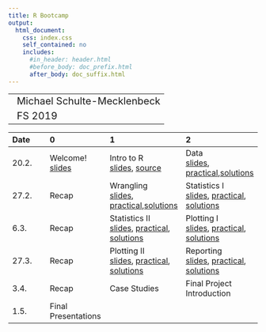 ```yaml
---
title: R Bootcamp
output:
  html_document:
    css: index.css
    self_contained: no
    includes:
      #in_header: header.html
      #before_body: doc_prefix.html
      after_body: doc_suffix.html
---
```


||
|:---|
|<font style='font-style:normal;font-size:20px;padding-left:9.3px'>Michael Schulte-Mecklenbeck</font>|
|<font style='font-style:normal;font-size:20px;padding-left:9.3px'>FS 2019</font>|


|Date|0|1|2|3|
|:---|:---|:---|:---|
20.2.|Welcome!<br>[slides](_sessions/Welcome/Welcome.html)|Intro to R<br>[slides](_sessions/IntroToR/IntroToR.html), [source](_sessions/IntroToR/IntroToR_interactive.R)|Data <br>[slides](_sessions/Data/Data.html), [practical](_sessions/Data/Data_practical.html),[solutions](_sessions/Data/Data_practical_solutions.html)||
27.2.|Recap|Wrangling<br>[slides](_sessions/Wrangling/Wrangling.html), [practical](_sessions/Wrangling/Wrangling_practical.html),[solutions](_sessions/Data/Wrangling_solutions.html)  | Statistics I<br>[slides](_sessions/StatisticsI/StatisticsI.html), [practical](_sessions/StatisticsI/StatisticsI_practical.html), [solutions](_sessions/StatisticsI/StatisticsI_practical_solutions.html) ||
6.3.|Recap| Statistics II<br>[slides](_sessions/StatisticsII/StatisticsII.html), [practical](_sessions/StatisticsII/StatisticsII_practical.html), [solutions](_sessions/StatisticsII/StatisticsII_practical_solutions.html)|Plotting I<br>[slides](_sessions/PlottingI/PlottingI.html), [practical](_sessions/PlottingI/PlottingI_practical.html), [solutions](_sessions/PlottingI/PlottingI_practical_solutions.html)||
27.3.|Recap| Plotting II <br>[slides](_sessions/PlottingII/PlottingII.html), [practical](_sessions/PlottingII/PlottingII_practical.html), [solutions](_sessions/PlottingII/PlottingII_practical_solutions.html)|Reporting<br>[slides](_sessions/Reporting/Reporting.html), [practical](_sessions/Reporting/Reporting_practical.html), [solutions](_sessions/Reporting/Reporting_solutions.html)||
3.4.|Recap|Case Studies<!--- [CaseStudy](_sessions/CaseStudy/Financial_Data_Case_Study.html) -->|Final Project Introduction||
1.5.|Final Presentations||||